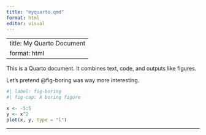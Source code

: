 ```yaml
---
title: "myquarto.qmd"
format: html
editor: visual
---
```


---
title: My Quarto Document
format: html
---

This is a Quarto document. It combines text, code, and outputs like figures.

Let's pretend @fig-boring was way more interesting.

```r
#| label: fig-boring
#| fig-cap: A boring figure

x <- -5:5
y <- x^2
plot(x, y, type = "l")
```

------------------------------------------------------------------------
